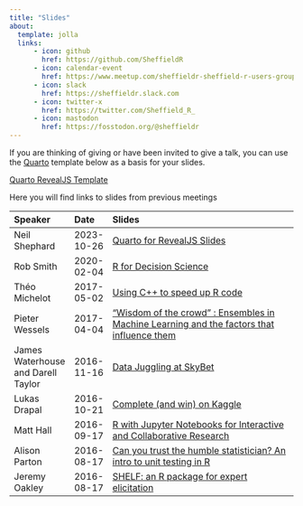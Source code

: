 ```yaml
---
title: "Slides"
about:
  template: jolla
  links:
      - icon: github
        href: https://github.com/SheffieldR
      - icon: calendar-event
        href: https://www.meetup.com/sheffieldr-sheffield-r-users-group/
      - icon: slack
        href: https://sheffieldr.slack.com
      - icon: twitter-x
        href: https://twitter.com/Sheffield_R_
      - icon: mastodon
        href: https://fosstodon.org/@sheffieldr
---
```


::: {style="text-align: left;"}

If you are thinking of giving or have been invited to give a talk, you can use the [Quarto](https://quarto.org) template below
as a basis for your slides.

[Quarto RevealJS Template](https://github.com/ns-rse/quarto-revealjs-template)

Here you will find links to slides from previous meetings

| Speaker                            | Date       | Slides                                                                                                                                        |
|:-----------------------------------|:-----------|:----------------------------------------------------------------------------------------------------------------------------------------------|
| Neil Shephard                      | 2023-10-26 | [Quarto for RevealJS Slides](https://ns-rse.github.io/SheffieldR-quarto-for-slides/)                                                          |
| Rob Smith                          | 2020-02-04 | [R for Decision Science](/www/slides/2020_02_04_shiny_rob_smith.pdf)                                                                          |
| Théo Michelot                      | 2017-05-02 | [Using C++ to speed up R code](/www/slides/2017-05-speed_up_r_with_cpp-theo-michelot.pdf)                                                     |
| Pieter Wessels                     | 2017-04-04 | ["Wisdom of the crowd" : Ensembles in Machine Learning and the factors that influence them](/www/slides/2017-04-ensembles-pieter-wessels.pdf) |
| James Waterhouse and Darell Taylor | 2016-11-16 | [Data Juggling at SkyBet](/www/slides/2016-12-data-juggling-james-waterhouse-darell-taylor.pdf)                                               |
| Lukas Drapal                       | 2016-10-21 | [Complete (and win) on Kaggle](/www/slides/2016-11-kaggle-lukas-drapal.pdf)                                                                   |
| Matt Hall                          | 2016-09-17 | [R with Jupyter Notebooks for Interactive and Collaborative Research](/www/slides/2016-10-jupyter-mathew-hall.pdf)                            |
| Alison Parton                      | 2016-08-17 | [Can you trust the humble statistician? An intro to unit testing in R](/www/slides/2016-09-unit-testing-alison-parton.pdf)                    |
| Jeremy Oakley                      | 2016-08-17 | [SHELF: an R package for expert elicitation](/www/slides/2016-09-shelf-jeremy-oakley.pdf)                                                     |

:::
